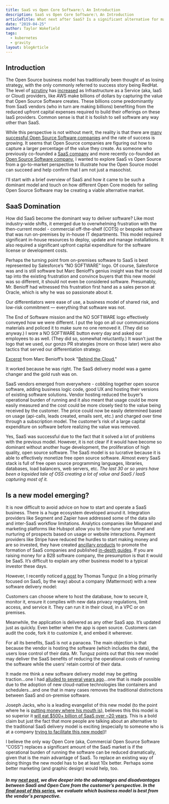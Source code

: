 ```yaml
---
title: SaaS vs Open Core Software:\ An Introduction
description: SaaS vs Open Core Software:\ An Introduction
articleTitle: What next after SaaS? Is a significant alternative for marketing and selling software starting to emerge?
date: "2019-04-25"
author: Taylor Wakefield
tags:
  - kubernetes
  - gravity
layout: blogArticle
---
```



## Introduction

The Open Source business model has traditionally been thought of as losing strategy, with the only commonly referred to success story being
RedHat. The level of [scrutiny](https://www.heavybit.com/library/video/mysql-ceo-on-2-open-source-business-models/) has
[increased](https://www.influxdata.com/blog/the-open-source-database-business-model-is-under-siege/) as Infrastructure as a Service (aka,
IaaS or Cloud) providers, like AWS make billions of dollars by capturing the value that Open Source Software creates. These billions come
predominantly from SaaS vendors (who in turn are making billions) benefiting from the reduced upfront capital expenses required to build
their offerings on these IaaS providers. Common sense is that it is foolish to sell software any way other than SaaS.

While this perspective is not without merit, the reality is that there are [many successful Open Source Software
companies](https://docs.google.com/spreadsheets/d/17nKMpi_Dh5slCqzLSFBoWMxNvWiwt2R-t4e_l7LPLhU/edit#gid=0) and the rate of success is
growing. It seems that Open Source companies are figuring out how to capture a larger percentage of the value they create. As someone who
previously co-founded a [SaaS company](https://www.mailgun.com/) and more recently co-founded an [Open Source Software company](https://goteleport.com/), I wanted
to explore SaaS vs Open Source from a go-to-market perspective to illustrate how the Open Source model can succeed and help confirm that I
am not just a masochist.

I’ll start with a brief overview of SaaS and how it came to be such a dominant model and touch on how different Open Core models for selling
Open Source Software may be creating a viable alternative market.

## SaaS Domination

How did SaaS become the dominant way to deliver software? Like most industry-wide shifts, it emerged due to overwhelming frustration with the then-current model - commercial off-the-shelf (COTS) or bespoke software that was run on-premises by in-house IT departments. This model required significant in-house resources to deploy, update and manage installations. It also required a significant upfront capital expenditure for the software license or development costs.

<BlogImage src="./assets/no-more-software.png" />

Perhaps the turning point from on-premises software to SaaS is best represented by Salesforce’s “NO SOFTWARE” logo. Of course, Salesforce
was and is still software but Marc Benioff’s genius insight was that he could tap into the existing frustration and convince buyers that
this new model was so different, it should not even be considered software. Presumably, Mr. Benioff had witnessed this frustration first
hand as a sales person at Oracle, which is why he was so passionate about it.

<Quote>
Our differentiators were ease of use, a business model of shared risk, and low-risk commitment — everything that software was not.

The End of Software mission and the NO SOFTWARE logo effectively conveyed how we were different. I put the logo on all our communications materials and policed it to make sure no one removed it. (They did so anyway.) I wore a NO SOFTWARE button every day and asked our employees to as well. (They did so, somewhat reluctantly.) It wasn’t just the logo that we used, our gonzo PR strategies (more on those later) were also tactics that served our differentiation strategy.

[Excerpt](https://www.salesforce.com/blog/) from Marc Benioff’s book "[Behind the Cloud.](https://salesforcestore.com/Behind-the-Cloud-P130.aspx)"

</Quote>
It worked because he was right. The SaaS delivery model was a game changer and the gold rush was on.

SaaS vendors emerged from everywhere - cobbling together open source software, adding business logic code, good UX and hosting their
versions of existing software solutions. Vendor hosting reduced the buyer’s operational burden of running and it also meant that usage could
be more easily measured and the cost could be more closely tied to the value being received by the customer. The price could now be easily
determined based on usage (api-calls, leads created, emails sent, etc.) and charged over time through a subscription model. The customer’s
risk of a large capital expenditure on software before realizing the value was removed.

Yes, SaaS was successful due to the fact that it solved a lot of problems with the previous model. However, it is not clear if it would have
become so dominant without another huge development, the proliferation of high quality, open source software. The SaaS model is so lucrative
because it is able to effectively monetize free open source software. Almost every SaaS stack is full of free open source programming
languages, libraries, databases, load balancers, web servers, etc. _The last 30 or so years have been a lopsided tale of OSS creating a lot
of value and SaaS / IaaS capturing most of it._

## Is a new model emerging?

It is now difficult to avoid advice on how to start and operate a SaaS business. There is a huge ecosystem developed around it. Integration
providers like Segment and Zapier have addressed some of the data silo and inter-SaaS workflow limitations. Analytics companies like
Mixpanel and marketing platforms like Hubspot allow you to fine-tune your funnel and nurturing of prospects based on usage or website
interactions. Payment providers like Stripe have reduced the hurdles to start making money and are so invested, they have created [ancillary
products](https://stripe.com/en-US/atlas) to promote the formation of SaaS companies and published [in-depth
guides](https://stripe.com/atlas/guides/business-of-saas). If you are raising money for a B2B software company, the presumption is that it
would be SaaS. It’s difficult to explain any other business model to a typical investor these days.

However, I recently noticed [a post](https://tomtunguz.com/mattermost-series-a/) by Thomas Tunguz (in a blog primarily focused on SaaS, by
the way) about a company (Mattermost) with a new software delivery model:

<Quote>
Customers can choose where to host the database, how to secure it, monitor it, ensure it complies with new data privacy regulations, limit access, and service it. They can run it in their cloud, in a VPC or on premises.

Meanwhile, the application is delivered as any other SaaS app. It’s updated just as quickly. Even better when the app is open source. Customers can audit the code, fork it to customize it, and embed it wherever.

</Quote>

For all its benefits, SaaS is not a panacea. The main objection is that because the vendor is hosting the software (which includes the
data), the users lose control of their data. Mr. Tunguz points out that this new model may deliver the SaaS benefits of reducing the
operational costs of running the software while the users’ retain control of their data.

It made me think a new software delivery model may be getting traction...one I had [alluded to several years
ago](https://goteleport.com/blog/time-to-reconsider-going-onprem/)...one that is made possible due to the adoption of new cloud-native technologies like
containers and schedulers...and one that in many cases removes the traditional distinctions between SaaS and on-premise software.

Joseph Jacks, who is a leading evangelist of this new model (to the point where he is [putting money where his mouth
is](https://oss.capital/)), believes this this model is so superior it [will eat $500+ billion of SaaS over ~20
years](https://medium.com/open-consensus/8-oss-will-eat-385-billion-worth-of-saas-over-20-years-ce2078510a4b). This is a bold claim but just
the fact that more people are talking about an alternative to the traditional SaaS delivery model is exciting (especially to someone who is
at a company [trying to facilitate this new model](https://goteleport.com/))!

I believe the only way Open Core (aka, Commercial Open Source Software “COSS”) replaces a significant amount of the SaaS market is if the
operational burden of running the software can be reduced dramatically, given that is the main advantage of SaaS. To replace an existing way
of doing things the new model has to be at least 10x better. Perhaps some better marketing (and graphic design) would help, too.

<BlogImage src="./assets/no-more-saas.png" />

<EmailSubscribeViolet />

##### In my [next post](https://goteleport.com/blog/open-core-vs-saas-customer-perspective/), we dive deeper into the advantages and disadvantages between SaaS and Open Core from the customer’s perspective. In the [final post of this series](https://goteleport.com/blog/open-core-vs-saas-business-model/), we evaluate which business model is best from the vendor's perspective.
